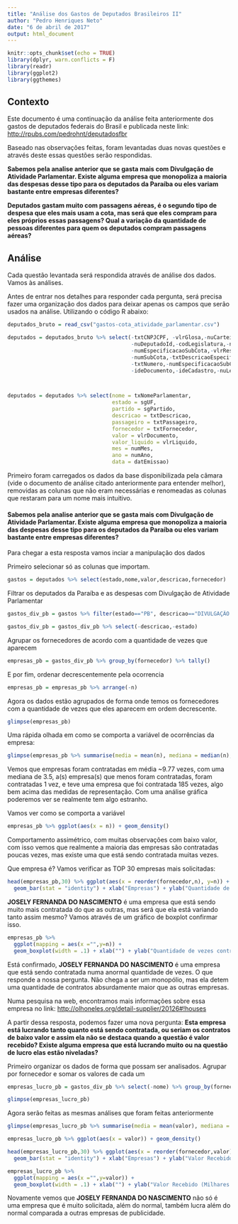 ```yaml
---
title: "Análise dos Gastos de Deputados Brasileiros II"
author: "Pedro Henriques Neto"
date: "6 de abril de 2017"
output: html_document
---
```


```r
knitr::opts_chunk$set(echo = TRUE)
library(dplyr, warn.conflicts = F)
library(readr)
library(ggplot2)
library(ggthemes)
```

## Contexto

Este documento é uma continuação da análise feita anteriormente dos gastos de deputados federais do Brasil e publicada neste link: <http://rpubs.com/pedrohnt/deputadosfbr>

Baseado nas observações feitas, foram levantadas duas novas questões e através deste essas questões serão respondidas.

**Sabemos pela analise anterior que se gasta mais com Divulgação de Atividade Parlamentar. Existe alguma empresa que monopoliza a maioria das despesas desse tipo para os deputados da Paraíba ou eles variam bastante entre empresas diferentes?**

**Deputados gastam muito com passagens aéreas, é o segundo tipo de despesa que eles mais usam a cota, mas será que eles compram para eles próprios essas passagens? Qual a variação da quantidade de pessoas diferentes para quem os deputados compram passagens aéreas?**

## Análise

Cada questão levantada será respondida através de análise dos dados. Vamos às análises.

Antes de entrar nos detalhes para responder cada pergunta, será precisa fazer uma organização dos dados para deixar apenas os campos que serão usados na análise. Utilizando o código R abaixo:

``` r
deputados_bruto = read_csv("gastos-cota_atividade_parlamentar.csv")

deputados = deputados_bruto %>% select(-txtCNPJCPF, -vlrGlosa,-nuCarteiraParlamentar,
                                       -nuDeputadoId,-codLegislatura,-numParcela,-txtPassageiro
                                       -numEspecificacaoSubCota,-vlrRestituicao,-txtTrecho,
                                       -numSubCota,-txtDescricaoEspecificacao,
                                       -txtNumero,-numEspecificacaoSubCota,-numLote,-indTipoDocumento,
                                       -ideDocumento,-ideCadastro,-nuLegislatura,-numRessarcimento)



deputados = deputados %>% select(nome = txNomeParlamentar,
                                 estado = sgUF,
                                 partido = sgPartido,
                                 descricao = txtDescricao,
                                 passageiro = txtPassageiro,
                                 fornecedor = txtFornecedor,
                                 valor = vlrDocumento,
                                 valor_liquido = vlrLiquido,
                                 mes = numMes,
                                 ano = numAno,
                                 data = datEmissao)
```

Primeiro foram carregados os dados da base disponibilizada pela câmara (vide o documento de análise citado anteriormente para entender melhor), removidas as colunas que não eram necessárias e renomeadas as colunas que restaram para um nome mais intuitivo.

#### Sabemos pela analise anterior que se gasta mais com Divulgação de Atividade Parlamentar. Existe alguma empresa que monopoliza a maioria das despesas desse tipo para os deputados da Paraíba ou eles variam bastante entre empresas diferentes?

Para chegar a esta resposta vamos inciar a manipulação dos dados

Primeiro selecionar só as colunas que importam.
``` r
gastos = deputados %>% select(estado,nome,valor,descricao,fornecedor)
```

Filtrar os deputados da Paraíba e as despesas com Divulgação de Atividade Parlamentar
``` r
gastos_div_pb = gastos %>% filter(estado=="PB", descricao=="DIVULGAÇÃO DA ATIVIDADE PARLAMENTAR.")
```

``` r
gastos_div_pb = gastos_div_pb %>% select(-descricao,-estado)
```

Agrupar os fornecedores de acordo com a quantidade de vezes que aparecem
``` r
empresas_pb = gastos_div_pb %>% group_by(fornecedor) %>% tally()
```

E por fim, ordenar decrescentemente pela ocorrencia
``` r
empresas_pb = empresas_pb %>% arrange(-n)
```

Agora os dados estão agrupados de forma onde temos os fornecedores com a quantidade de vezes que eles aparecem em ordem decrescente.

``` r
glimpse(empresas_pb)
```

Uma rápida olhada em como se comporta a variável de ocorrências da empresa:
``` r
glimpse(empresas_pb %>% summarise(media = mean(n), mediana = median(n), min = min(n), max = max(n)))
```

Vemos que empresas foram contratadas em média ~9.77 vezes, com uma mediana de 3.5, a(s) empresa(s) que menos foram contratadas, foram contratadas 1 vez, e teve uma empresa que foi contratada 185 vezes, algo bem acima das medidas de representação. Com uma análise gráfica poderemos ver se realmente tem algo estranho.

Vamos ver como se comporta a variável
``` r
empresas_pb %>% ggplot(aes(x = n)) + geom_density()
```

Comportamento assimétrico, com muitas observações com baixo valor, com isso vemos que realmente a maioria das empresas são contratadas poucas vezes, mas existe uma que está sendo contratada muitas vezes.

Que empresa é? Vamos verificar as TOP 30 empresas mais solicitadas:

``` r
head(empresas_pb,30) %>% ggplot(aes(x = reorder(fornecedor,n), y=n)) + 
  geom_bar(stat = "identity") + xlab("Empresas") + ylab("Quantidade de vezes contratada") + coord_flip()
```

**JOSELY FERNANDA DO NASCIMENTO** é uma empresa que está sendo muito mais contratada do que as outras, mas será que ela está variando tanto assim mesmo? Vamos através de um gráfico de boxplot confirmar isso.

``` r
empresas_pb %>% 
  ggplot(mapping = aes(x ="",y=n)) + 
  geom_boxplot(width = .1) + xlab("") + ylab("Quantidade de vezes contratada")
```

Está confirmado, **JOSELY FERNANDA DO NASCIMENTO** é uma empresa que está sendo contratada numa anormal quantidade de vezes. O que responde a nossa pergunta. Não chega a ser um monopólio, mas ela detem uma quantidade de contratos absurdamente maior que as outras empresas.

Numa pesquisa na web, encontramos mais informações sobre essa empresa no link: <http://olhoneles.org/detail-supplier/20126#!houses>

A partir dessa resposta, podemos fazer uma nova pergunta:
**Esta empresa está lucrando tanto quanto está sendo contratada, ou seriam os contratos de baixo valor e assim ela não se destaca quando a questão é valor recebido? Existe alguma empresa que está lucrando muito ou na questão de lucro elas estão niveladas?**

Primeiro organizar os dados de forma que possam ser analisados. Agrupar por fornecedor e somar os valores de cada um
``` r
empresas_lucro_pb = gastos_div_pb %>% select(-nome) %>% group_by(fornecedor) %>% summarise(valor = sum(valor)/1000) %>% arrange(-valor)

glimpse(empresas_lucro_pb)
```

Agora serão feitas as mesmas análises que foram feitas anteriormente

``` r
glimpse(empresas_lucro_pb %>% summarise(media = mean(valor), mediana = median(valor), min = min(valor), max = max(valor)))
```

``` r
empresas_lucro_pb %>% ggplot(aes(x = valor)) + geom_density()
```

``` r
head(empresas_lucro_pb,30) %>% ggplot(aes(x = reorder(fornecedor,valor), y=valor)) + 
  geom_bar(stat = "identity") + xlab("Empresas") + ylab("Valor Recebido (Milhares de Reais)") + coord_flip()
```

``` r
empresas_lucro_pb %>% 
  ggplot(mapping = aes(x ="",y=valor)) + 
  geom_boxplot(width = .1) + xlab("") + ylab("Valor Recebido (Milhares de Reais)")
```

Novamente vemos que **JOSELY FERNANDA DO NASCIMENTO** não só é uma empresa que é muito solicitada, além do normal, também lucra além do normal comparada a outras empresas de publicidade.